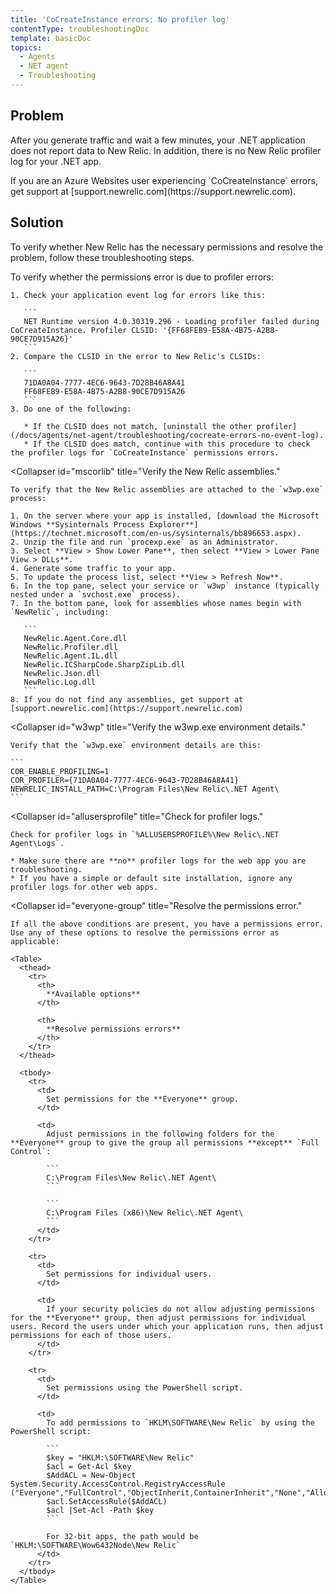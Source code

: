 ```yaml
---
title: 'CoCreateInstance errors: No profiler log'
contentType: troubleshootingDoc
template: basicDoc
topics:
  - Agents
  - NET agent
  - Troubleshooting
---
```


## Problem

After you generate traffic and wait a few minutes, your .NET application does not report data to New Relic. In addition, there is no New Relic profiler log for your .NET app.

<Callout variant="important">
  If you are an Azure Websites user experiencing `CoCreateInstance` errors, get support at [support.newrelic.com](https://support.newrelic.com).
</Callout>

## Solution

To verify whether New Relic has the necessary permissions and resolve the problem, follow these troubleshooting steps.

<CollapserGroup>
  <Collapser
    id="clsid-errors"
    title="Check for profiler CLSID errors."
  >
    To verify whether the permissions error is due to profiler errors:

    1. Check your application event log for errors like this:

       ```
       NET Runtime version 4.0.30319.296 - Loading profiler failed during CoCreateInstance. Profiler CLSID: '{FF68FEB9-E58A-4B75-A2B8-90CE7D915A26}'
       ```
    2. Compare the CLSID in the error to New Relic's CLSIDs:

       ```
       71DA0A04-7777-4EC6-9643-7D28B46A8A41
       FF68FEB9-E58A-4B75-A2B8-90CE7D915A26
       ```
    3. Do one of the following:

       * If the CLSID does not match, [uninstall the other profiler](/docs/agents/net-agent/troubleshooting/cocreate-errors-no-event-log).
       * If the CLSID does match, continue with this procedure to check the profiler logs for `CoCreateInstance` permissions errors.
  </Collapser>

  <Collapser
    id="mscorlib"
    title="Verify the New Relic assemblies."
  >
    To verify that the New Relic assemblies are attached to the `w3wp.exe` process:

    1. On the server where your app is installed, [download the Microsoft Windows **Sysinternals Process Explorer**](https://technet.microsoft.com/en-us/sysinternals/bb896653.aspx).
    2. Unzip the file and run `procexp.exe` as an Administrator.
    3. Select **View > Show Lower Pane**, then select **View > Lower Pane View > DLLs**.
    4. Generate some traffic to your app.
    5. To update the process list, select **View > Refresh Now**.
    6. In the top pane, select your service or `w3wp` instance (typically nested under a `svchost.exe` process).
    7. In the bottom pane, look for assemblies whose names begin with `NewRelic`, including:

       ```
       NewRelic.Agent.Core.dll
       NewRelic.Profiler.dll
       NewRelic.Agent.IL.dll
       NewRelic.ICSharpCode.SharpZipLib.dll
       NewRelic.Json.dll
       NewRelic.Log.dll
       ```
    8. If you do not find any assemblies, get support at [support.newrelic.com](https://support.newrelic.com)
  </Collapser>

  <Collapser
    id="w3wp"
    title="Verify the w3wp.exe environment details."
  >
    Verify that the `w3wp.exe` environment details are this:

    ```
    COR_ENABLE_PROFILING=1
    COR_PROFILER={71DA0A04-7777-4EC6-9643-7D28B46A8A41}
    NEWRELIC_INSTALL_PATH=C:\Program Files\New Relic\.NET Agent\
    ```
  </Collapser>

  <Collapser
    id="allusersprofile"
    title="Check for profiler logs."
  >
    Check for profiler logs in `%ALLUSERSPROFILE%\New Relic\.NET Agent\Logs`.

    * Make sure there are **no** profiler logs for the web app you are troubleshooting.
    * If you have a simple or default site installation, ignore any profiler logs for other web apps.
  </Collapser>

  <Collapser
    id="everyone-group"
    title="Resolve the permissions error."
  >
    If all the above conditions are present, you have a permissions error. Use any of these options to resolve the permissions error as applicable:

    <Table>
      <thead>
        <tr>
          <th>
            **Available options**
          </th>

          <th>
            **Resolve permissions errors**
          </th>
        </tr>
      </thead>

      <tbody>
        <tr>
          <td>
            Set permissions for the **Everyone** group.
          </td>

          <td>
            Adjust permissions in the following folders for the **Everyone** group to give the group all permissions **except** `Full Control`:

            ```
            C:\Program Files\New Relic\.NET Agent\
            ```

            ```
            C:\Program Files (x86)\New Relic\.NET Agent\
            ```
          </td>
        </tr>

        <tr>
          <td>
            Set permissions for individual users.
          </td>

          <td>
            If your security policies do not allow adjusting permissions for the **Everyone** group, then adjust permissions for individual users. Record the users under which your application runs, then adjust permissions for each of those users.
          </td>
        </tr>

        <tr>
          <td>
            Set permissions using the PowerShell script.
          </td>

          <td>
            To add permissions to `HKLM\SOFTWARE\New Relic` by using the PowerShell script:

            ```
            $key = "HKLM:\SOFTWARE\New Relic"
            $acl = Get-Acl $key
            $AddACL = New-Object System.Security.AccessControl.RegistryAccessRule ("Everyone","FullControl","ObjectInherit,ContainerInherit","None","Allow")
            $acl.SetAccessRule($AddACL)
            $acl |Set-Acl -Path $key
            ```

            For 32-bit apps, the path would be `HKLM:\SOFTWARE\Wow6432Node\New Relic`
          </td>
        </tr>
      </tbody>
    </Table>
  </Collapser>
</CollapserGroup>
